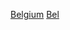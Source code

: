 {{Portal box|比利時|體育運動}}
{{Year by category
|m=2
|c=0
|d=1
|y=5
|cat=比利時體育
|sortkey=體育
|parent=各年比利時體育
|subcat=2015年比利時
}}
[[Category:2015年各國體育|Belgium]]
[[Category:2015年歐洲體育|Bel]]